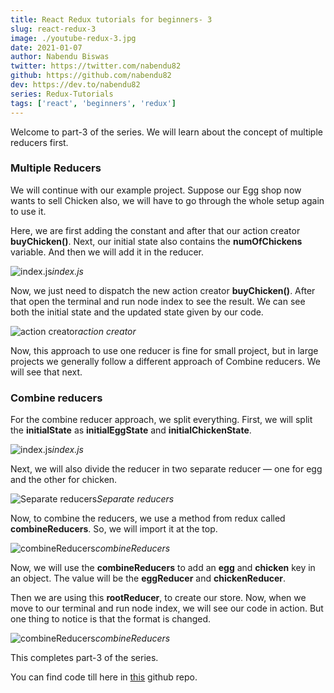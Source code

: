 ```yaml
---
title: React Redux tutorials for beginners- 3
slug: react-redux-3
image: ./youtube-redux-3.jpg
date: 2021-01-07
author: Nabendu Biswas
twitter: https://twitter.com/nabendu82
github: https://github.com/nabendu82
dev: https://dev.to/nabendu82
series: Redux-Tutorials
tags: ['react', 'beginners', 'redux']
---
```


Welcome to part-3 of the series. We will learn about the concept of multiple reducers first.

### Multiple Reducers

We will continue with our example project. Suppose our Egg shop now wants to sell Chicken also, we will have to go through the whole setup again to use it.

Here, we are first adding the constant and after that our action creator **buyChicken()**. Next, our initial state also contains the **numOfChickens** variable. And then we will add it in the reducer.

![index.js](https://ik.imagekit.io/thewebdev/React-redux/3/1_y2Sss_lIN.png)*index.js*

Now, we just need to dispatch the new action creator **buyChicken()**. After that open the terminal and run node index to see the result. We can see both the initial state and the updated state given by our code.

![action creator](https://ik.imagekit.io/thewebdev/React-redux/3/2_EeysfSJ7pe.png)*action creator*

Now, this approach to use one reducer is fine for small project, but in large projects we generally follow a different approach of Combine reducers. We will see that next.

### Combine reducers

For the combine reducer approach, we split everything. First, we will split the **initialState** as **initialEggState** and **initialChickenState**.

![index.js](https://ik.imagekit.io/thewebdev/React-redux/3/3_lp6M_Rb0z.png)*index.js*

Next, we will also divide the reducer in two separate reducer — one for egg and the other for chicken.

![Separate reducers](https://ik.imagekit.io/thewebdev/React-redux/3/4_zzb6KhL34w.png)*Separate reducers*

Now, to combine the reducers, we use a method from redux called **combineReducers**. So, we will import it at the top.

![combineReducers](https://ik.imagekit.io/thewebdev/React-redux/3/5_Ps56HOMpX.png)*combineReducers*

Now, we will use the **combineReducers** to add an **egg** and **chicken** key in an object. The value will be the **eggReducer** and **chickenReducer**.

Then we are using this **rootReducer**, to create our store. Now, when we move to our terminal and run node index, we will see our code in action. But one thing to notice is that the format is changed.

![combineReducers](https://ik.imagekit.io/thewebdev/React-redux/3/6_5aEbH_quo8.png)*combineReducers*

This completes part-3 of the series. 

You can find code till here in [this](https://github.com/nabendu82/Redux-Demo) github repo.
